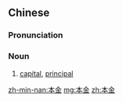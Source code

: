 ==Chinese==
{{zh-forms}}

===Pronunciation===
{{zh-pron
|m=běnjīn
|c=bun2 gam1
|mn=pún-kim
|cat=n
}}

===Noun===
{{zh-noun}}

# [[capital]], [[principal]]

[[zh-min-nan:本金]]
[[mg:本金]]
[[zh:本金]]